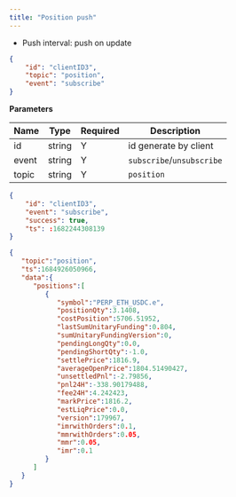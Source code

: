 ```yaml
---
title: "Position push"
---
```


- Push interval: push on update

```json
{
    "id": "clientID3",
    "topic": "position",
    "event": "subscribe"
}
```

**Parameters**

| Name   | Type   | Required | Description                              |
| ------ | ------ | -------- | ---------------------------------------- |
| id     | string | Y        | id generate by client                    |
| event  | string | Y        | `subscribe`/`unsubscribe`                |
| topic  | string | Y        | `position`            |

<RequestExample>

```json Response
{
    "id": "clientID3",
    "event": "subscribe",
    "success": true,
    "ts": :1682244308139
}
```
</RequestExample>

<ResponseExample>

```json Subscribed Message
{
   "topic":"position",
   "ts":1684926050966,
   "data":{
      "positions":[
         {
            "symbol":"PERP_ETH_USDC.e",
            "positionQty":3.1408,
            "costPosition":5706.51952,
            "lastSumUnitaryFunding":0.804,
            "sumUnitaryFundingVersion":0,
            "pendingLongQty":0.0,
            "pendingShortQty":-1.0,
            "settlePrice":1816.9,
            "averageOpenPrice":1804.51490427,
            "unsettledPnl":-2.79856,
            "pnl24H":-338.90179488,
            "fee24H":4.242423,
            "markPrice":1816.2,
            "estLiqPrice":0.0,
            "version":179967,
            "imrwithOrders":0.1,
            "mmrwithOrders":0.05,
            "mmr":0.05,
            "imr":0.1
         }
      ]
   }
}
```
</ResponseExample>